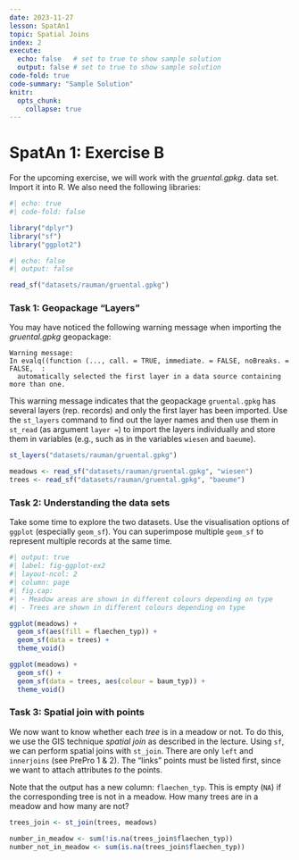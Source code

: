 ```yaml
---
date: 2023-11-27
lesson: SpatAn1
topic: Spatial Joins
index: 2
execute:
  echo: false   # set to true to show sample solution
  output: false # set to true to show sample solution
code-fold: true
code-summary: "Sample Solution"
knitr:
  opts_chunk:
    collapse: true  
---
```


# SpatAn 1: Exercise B {#sec-spatan1b}

For the upcoming exercise, we will work with the *gruental.gpkg*. data set. Import it into R. We also need the following libraries:

```r
#| echo: true
#| code-fold: false

library("dplyr")
library("sf")
library("ggplot2")
```

```r
#| echo: false
#| output: false

read_sf("datasets/rauman/gruental.gpkg")
```

### Task 1: Geopackage "Layers"

You may have noticed the following warning message when importing the *gruental.gpkg* geopackage:

```
Warning message:
In evalq((function (..., call. = TRUE, immediate. = FALSE, noBreaks. = FALSE,  :
  automatically selected the first layer in a data source containing more than one.
```

This warning message indicates that the geopackage `gruental.gpkg` has several layers (rep. records) and only the first layer has been imported. Use the `st_layers` command to find out the layer names and then use them in `st_read` (as argument `layer =`) to import the layers individually and store them in variables (e.g., such as in the variables `wiesen` and `baeume`).

```r
st_layers("datasets/rauman/gruental.gpkg")

meadows <- read_sf("datasets/rauman/gruental.gpkg", "wiesen")
trees <- read_sf("datasets/rauman/gruental.gpkg", "baeume")
```

### Task 2: Understanding the data sets

Take some time to explore the two datasets. Use the visualisation options of `ggplot` (especially `geom_sf`). You can superimpose multiple `geom_sf` to represent multiple records at the same time.

```r
#| output: true
#| label: fig-ggplot-ex2
#| layout-ncol: 2
#| column: page
#| fig.cap:
#| - Meadow areas are shown in different colours depending on type 
#| - Trees are shown in different colours depending on type

ggplot(meadows) +
  geom_sf(aes(fill = flaechen_typ)) +
  geom_sf(data = trees) +
  theme_void()

ggplot(meadows) +
  geom_sf() +
  geom_sf(data = trees, aes(colour = baum_typ)) +
  theme_void()
```

### Task 3:  Spatial join with points {#sec-spatial-join-points}

We now want to know whether each *tree* is in a meadow or not. To do this, we use the GIS technique *spatial join* as described in the lecture. Using `sf`, we can perform spatial joins with `st_join`. There are only `left` and `innerjoins` (see PrePro 1 & 2). The "links" points must be listed first, since we want to attach attributes *to* the points.

Note that the output has a new column: `flaechen_typ`. This is empty (`NA`) if the corresponding tree is not in a meadow. How many trees are in a meadow and how many are not?

```r
trees_join <- st_join(trees, meadows)

number_in_meadow <- sum(!is.na(trees_join$flaechen_typ))
number_not_in_meadow <- sum(is.na(trees_join$flaechen_typ))
```
